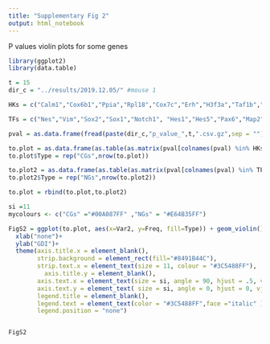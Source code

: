 ```yaml
---
title: "Supplementary Fig 2"
output: html_notebook
---
```


P values violin plots for some genes

```r
library(ggplot2)
library(data.table)

t = 15
dir_c = "../results/2019.12.05/" #mouse 1

HKs = c("Calm1","Cox6b1","Ppia","Rpl18","Cox7c","Erh","H3f3a","Taf1b","Taf2","Gapdh","Actb","Golph3", "Mtmr12", "Zfr", "Sub1", "Tars", "Amacr") 

TFs = c("Nes","Vim","Sox2","Sox1","Notch1", "Hes1","Hes5","Pax6","Map2","Tubb3","Neurod1","Nefm","Nefl","Dcx","Tbr1")

pval = as.data.frame(fread(paste(dir_c,"p_value_",t,".csv.gz",sep = ""),select = c(HKs,TFs)))

to.plot = as.data.frame(as.table(as.matrix(pval[colnames(pval) %in% HKs])))
to.plot$Type = rep("CGs",nrow(to.plot))

to.plot2 = as.data.frame(as.table(as.matrix(pval[colnames(pval) %in% TFs])))
to.plot2$Type = rep("NGs",nrow(to.plot2))

to.plot = rbind(to.plot,to.plot2)
```

```r
si =11
mycolours <- c("CGs" ="#00A087FF" ,"NGs" = "#E64B35FF")

FigS2 = ggplot(to.plot, aes(x=Var2, y=Freq, fill=Type)) + geom_violin() + geom_boxplot(width=0.1) + facet_wrap(Type ~ . , scales = "free")+ scale_fill_manual("Status", values = mycolours) +
  xlab("none")+
  ylab("GDI")+
  theme(axis.title.x = element_blank(),
        strip.background = element_rect(fill="#8491B44C"),
        strip.text.x = element_text(size = 11, colour = "#3C5488FF"),
          axis.title.y = element_blank(),
        axis.text.x = element_text(size = si, angle = 90, hjust = .5, vjust = 0.3, face = "italic", colour ="#3C5488FF" ),
        axis.text.y = element_text( size = si, angle = 0, hjust = 0, vjust = .5, face = "plain", colour ="#3C5488FF"),  
        legend.title = element_blank(),
        legend.text = element_text(color = "#3C5488FF",face ="italic" ),
        legend.position = "none") 


FigS2
```


